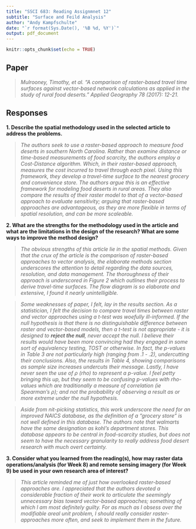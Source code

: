 ```yaml
---
title: "SSCI 683: Reading Assignmnet 12"
subtitle: "Surface and Feild Analysis"
author: "Andy Kampfschulte"
date: "`r format(Sys.Date(), '%B %d, %Y')`"
output: pdf_document
---
```


```r
knitr::opts_chunk$set(echo = TRUE)
```

## Paper 
>*Mulrooney, Timothy, et al. "A comparison of raster-based travel time surfaces against vector-based network calculations as applied in the study of rural food deserts." Applied Geography 78 (2017): 12-21.*

## Responses

**1. Describe the spatial methodology used in the selected article to address the problems.**

> *The authors seek to use a raster-based approach to measure food deserts in southern North Carolina. Rather than examine distance or time-based measurements of food scarcity, the authors employ a Cost-Distance algorithm. Which, in their raster-based approach, measures the cost incurred to travel through each pixel. Using this framework, they develop a travel-time surface to the nearest grocery and convenience store. The authors argue this is an effective framework for modeling food deserts in rural areas. They also compare the results of their raster model to that of a vector-based approach to evaluate sensitivity; arguing that raster-based approaches are advantageous, as they are more flexible in terms of spatial resolution, and can be more scaleable.*

**2. What are the strengths for the methodology used in the article and what are the
limitations in the design of the research? What are some ways to improve the method
design?**

> *The obvious strengths of this article lie in the spatial methods. Given that the crux of the article is the comparison of raster-based approaches to vector analysis, the elaborate methods section underscores the attention to detail regarding the data sources, resolution, and data management. The thoroughness of their approach is underscored in Figure 2 which outlines their process to derive travel-time surfaces. The flow diagram is so elaborate and extensive, I found it nearly unintelligible.*

> *Some weaknesses of paper, I felt, lay in the results section. As a statistician, I felt the decision to compare travel times between raster and vector approaches using a t-test was woefully ill-informed. If the null hypothesis is that there is no distinguishable difference between raster and vector-based models, then a t-test is not appropriate - it is designed to **reject the null**, never accept the null. I believe their results would have been more convincing had they engaged in some sort of equivalency testing, TOST or otherwise. In fact, the p-values in Table 3 are not particularly high (ranging from .1 - .2), undercutting their conclusions. Also, the results in Table 4, showing comparisons as sample size increases undercuts their message. Lastly, I have never seen the use of $\rho$ (rho) to represent a p-value. I feel petty bringing this up, but they seem to be confusing p-values with $rho$-values which are traditionally a measure of correlation (ie Spearman's $\rho$); and not the probability of observing a result as or more extreme under the null hypothesis.*

>*Aside from nit-picking statistics, this work underscore the need for an improved NAICS database, as the definition of a "grocery store" is not well defined in this database. The authors note that walmarts have the same designation as kohl's department stores. This database appears to be central in food-scarcity studies, but does not seem to have the necessary granularity to really address food desert research with much overt certainty.*


**3. Consider what you learned from the reading(s), how may raster data operations/analysis
(for Week 8) and remote sensing imagery (for Week 9) be used in your own research area
of interest?**

> *This article reminded me of just how overlooked raster-based approaches are. I appreciated that the authors devoted a considerable fraction of their work to articulate the seemingly unnecessary bias toward vector-based approaches; something of which I am most definitely guilty. For as much as I obsess over the modifiable areal unit problem, I should really consider raster-approaches more often, and seek to implement them in the future.*
